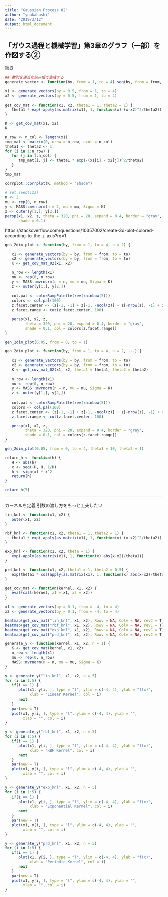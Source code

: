 ```yaml
---
title: "Gaussian Process 02"
author: "ynakahashi"
date: "2019/3/12"
output: html_document
---
```


## 「ガウス過程と機械学習」第3章のグラフ（一部）を作図する②

続き

```r
## 数列を適当な刻み幅で生成する
generate_vector <- function(by, from = 1, to = 4) seq(by, from = from, to = to)
```


```r
x1 <- generate_vectors(by = 0.5, from = 1, to = 4)
x2 <- generate_vectors(by = 0.5, from = 1, to = 4)

get_cov_mat <- function(x1, x2, theta1 = 1, theta2 = 1) {
   theta1 * exp(-apply(as.matrix(x1), 1, function(x) (x-x2)^2/theta2))
}

K <- get_cov_mat(x1, x2)
K
```


```r
n_row <- n_col <- length(x1)
tmp_mat <- matrix(0, nrow = n_row, ncol = n_col)
theta1 <- theta2 <- 1
for (i in 1:n_row) {
   for (j in 1:n_col) {
      tmp_mat[i, j] <- theta1 * exp(-(x1[i] - x2[j])^2/theta2)
   }
}
tmp_mat
```

```r
corrplot::corrplot(K, method = "shade")
```




```r
# set.seed(123)
n <- 2
mu <- rep(0, n_row)
y <- MASS::mvrnorm(n = 2, mu = mu, Sigma = K)
z <- outer(y[1,], y[2,])
persp(x1, x2, z, theta = 320, phi = 20, expand = 0.4, border = "gray",
      shade = 0.1)
```




https://stackoverflow.com/questions/10357002/create-3d-plot-colored-according-to-the-z-axis?rq=1


```r
gen_2dim_plot <- function(by, from = 1, to = 4, n = 2) {
   
   x1 <- generate_vectors(by = by, from = from, to = to)
   x2 <- generate_vectors(by = by, from = from, to = to)
   K <- get_cov_mat_02(x1, x2)

   n_row <- length(x1)
   mu <- rep(0, n_row)
   y <- MASS::mvrnorm(n = n, mu = mu, Sigma = K)
   z <- outer(y[1,], y[2,])
   
   col.pal <- colorRampPalette(rev(rainbow(5)))
   colors <- col.pal(100)
   z.facet.center <- (z[-1, -1] + z[-1, -ncol(z)] + z[-nrow(z), -1] + z[-nrow(z), -ncol(z)])/4
   z.facet.range <- cut(z.facet.center, 100)

   persp(x1, x2, z,
         theta = 320, phi = 20, expand = 0.4, border = "gray",
         shade = 0.1, col = colors[z.facet.range])
}
```



```r
gen_2dim_plot(0.05, from = 0, to = 1)
```


```r
gen_2dim_plot <- function(by, from = 1, to = 4, n = 2, ...) {
   
   x1 <- generate_vectors(by = by, from = from, to = to)
   x2 <- generate_vectors(by = by, from = from, to = to)
   K <- get_cov_mat_02(x1, x2, theta1 = theta1, theta2 = theta2)
   
   n_row <- length(x1)
   mu <- rep(0, n_row)
   y <- MASS::mvrnorm(n = n, mu = mu, Sigma = K)
   z <- outer(y[1,], y[2,])
   
   col.pal <- colorRampPalette(rev(rainbow(5)))
   colors <- col.pal(100)
   z.facet.center <- (z[-1, -1] + z[-1, -ncol(z)] + z[-nrow(z), -1] + z[-nrow(z), -ncol(z)])/4
   z.facet.range <- cut(z.facet.center, 100)

   persp(x1, x2, z,
         theta = 320, phi = 20, expand = 0.4, border = "gray",
         shade = 0.1, col = colors[z.facet.range])
}
```

```r
gen_2dim_plot(0.05, from = 0, to = 4, theta1 = 10, theta2 = 1)
```




```r
return_h <- function(h) {
   H <- abs(h)
   x <- seq(-H, H, 1/H)
   h <- sign(x) * x^2
   return(h)
}

return_h(5)

```



---

カーネルを定義
引数の渡し方をもっと工夫したい

```r
lin_knl <- function(x1, x2) {
   outer(x1, x2)
}

rbf_knl <- function(x1, x2, theta1 = 1, theta2 = 1) {
   theta1 * exp(-apply(as.matrix(x1), 1, function(x) (x-x2)^2/theta2))
}

exp_knl <- function(x1, x2, theta = 1) {
   exp(-apply(as.matrix(x1), 1, function(x) abs(x-x2)/theta1))
}

prd_knl <- function(x1, x2, theta1 = 1, theta2 = 0.5) {
   exp(theta1 * cos(apply(as.matrix(x1), 1, function(x) abs(x-x2)/theta2)))
}

get_cov_mat <- function(kernel, x1, x2) {
   eval(call(kernel, x1 = x1, x2 = x2))
}

```

```r
x1 <- generate_vectors(by = 0.1, from = -4, to = 4)
x2 <- generate_vectors(by = 0.1, from = -4, to = 4)

heatmap(get_cov_mat("lin_knl", x1, x2), Rowv = NA, Colv = NA, revC = T)
heatmap(get_cov_mat("rbf_knl", x1, x2), Rowv = NA, Colv = NA, revC = T)
heatmap(get_cov_mat("exp_knl", x1, x2), Rowv = NA, Colv = NA, revC = T)
heatmap(get_cov_mat("prd_knl", x1, x2), Rowv = NA, Colv = NA, revC = T)
```


```r
generate_y <- function(kernel, x1, x2, n = 1) {
   K <- get_cov_mat(kernel, x1, x2)
   n_row <- length(x1)
   mu <- rep(0, n_row)
   MASS::mvrnorm(n = n, mu = mu, Sigma = K)
}
```




```r
y <- generate_y("lin_knl", x1, x2, n = 5)
for (i in 1:5) {
   if(i == 1) {
      plot(x1, y[i, ], type = "l", ylim = c(-4, 4), ylab = "f(x)",
           xlab = "Linear Kernel", col = i)
      next
   }
   par(new = T)
   plot(x1, y[i, ], type = "l", ylim = c(-4, 4), ylab = "",
        xlab = "", col = i)
}
```


```r
y <- generate_y("rbf_knl", x1, x2, n = 5)
for (i in 1:5) {
   if(i == 1) {
      plot(x1, y[i, ], type = "l", ylim = c(-4, 4), ylab = "f(x)",
           xlab = "RBF Kernel", col = i)
      next
   }
   par(new = T)
   plot(x1, y[i, ], type = "l", ylim = c(-4, 4), ylab = "",
        xlab = "", col = i)
}

```

```r
y <- generate_y("exp_knl", x1, x2, n = 5)
for (i in 1:5) {
   if(i == 1) {
      plot(x1, y[i, ], type = "l", ylim = c(-4, 4), ylab = "f(x)",
           xlab = "Exponential Kernel", col = i)
      next
   }
   par(new = T)
   plot(x1, y[i, ], type = "l", ylim = c(-4, 4), ylab = "",
        xlab = "", col = i)
}
```



```r
y <- generate_y("prd_knl", x1, x2, n = 5)
for (i in 1:5) {
   if(i == 1) {
      plot(x1, y[i, ], type = "l", ylim = c(-4, 4), ylab = "f(x)",
           xlab = "Periodic Kernel", col = i)
      next
   }
   par(new = T)
   plot(x1, y[i, ], type = "l", ylim = c(-4, 4), ylab = "",
        xlab = "", col = i)
}
```





